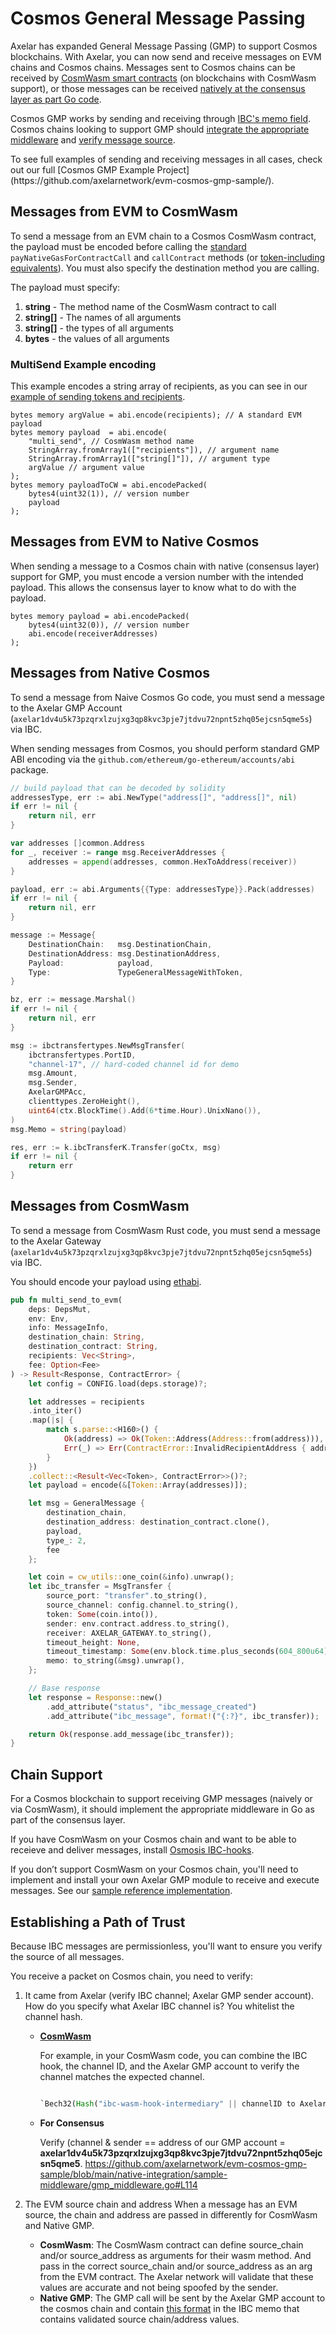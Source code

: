 
# Cosmos General Message Passing

Axelar has expanded General Message Passing (GMP) to support Cosmos blockchains. With Axelar, you can now send and receive messages on EVM chains and Cosmos chains. Messages sent to Cosmos chains can be received by [CosmWasm smart contracts](https://github.com/axelarnetwork/evm-cosmos-gmp-sample/tree/main/cosmwasm-integration/) (on blockchains with CosmWasm support), or those messages can be received [natively at the consensus layer as part Go code](https://github.com/axelarnetwork/evm-cosmos-gmp-sample/tree/main/native-integration).

Cosmos GMP works by sending and receiving through [IBC's memo field](https://medium.com/the-interchain-foundation/moving-beyond-simple-token-transfers-d42b2b1dc29b). Cosmos chains looking to support GMP should [integrate the appropriate middleware](#chain-support) and [verify message source](#establishing-a-path-of-trust).

<Callout emoji="💡">
  To see full examples of sending and receiving messages in all cases, check out
  our full [Cosmos GMP Example
  Project](https://github.com/axelarnetwork/evm-cosmos-gmp-sample/).
</Callout>

## Messages from EVM to CosmWasm

To send a message from an EVM chain to a Cosmos CosmWasm contract, the payload must be encoded before calling the [standard](./gmp-messages) `payNativeGasForContractCall` and `callContract` methods (or [token-including equivalents](./gmp-tokens-with-messages)). You must also specify the destination method you are calling.

The payload must specify:

1. **string** - The method name of the CosmWasm contract to call
1. **string[]** - The names of all arguments
1. **string[]** - the types of all arguments
1. **bytes** - the values of all arguments

### MultiSend Example encoding

This example encodes a string array of recipients, as you can see in our [example of sending tokens and recipients](https://github.com/axelarnetwork/axelar-examples/blob/main/examples/evm/call-contract-with-token/DistributionExecutable.sol).

```solidity
bytes memory argValue = abi.encode(recipients); // A standard EVM payload
bytes memory payload  = abi.encode(
    "multi_send", // CosmWasm method name
    StringArray.fromArray1(["recipients"]), // argument name
    StringArray.fromArray1(["string[]"]), // argument type
    argValue // argument value
);
bytes memory payloadToCW = abi.encodePacked(
    bytes4(uint32(1)), // version number
    payload
);
```

## Messages from EVM to Native Cosmos

When sending a message to a Cosmos chain with native (consensus layer) support for GMP, you must encode a version number with the intended payload. This allows the consensus layer to know what to do with the payload.

```solidity
bytes memory payload = abi.encodePacked(
    bytes4(uint32(0)), // version number
    abi.encode(receiverAddresses)
);
```

## Messages from Native Cosmos

To send a message from Naive Cosmos Go code, you must send a message to the Axelar GMP Account (`axelar1dv4u5k73pzqrxlzujxg3qp8kvc3pje7jtdvu72npnt5zhq05ejcsn5qme5s`) via IBC.

When sending messages from Cosmos, you should perform standard GMP ABI encoding via the `github.com/ethereum/go-ethereum/accounts/abi` package.

```go
// build payload that can be decoded by solidity
addressesType, err := abi.NewType("address[]", "address[]", nil)
if err != nil {
    return nil, err
}

var addresses []common.Address
for _, receiver := range msg.ReceiverAddresses {
    addresses = append(addresses, common.HexToAddress(receiver))
}

payload, err := abi.Arguments{{Type: addressesType}}.Pack(addresses)
if err != nil {
    return nil, err
}

message := Message{
    DestinationChain:   msg.DestinationChain,
    DestinationAddress: msg.DestinationAddress,
    Payload:            payload,
    Type:               TypeGeneralMessageWithToken,
}

bz, err := message.Marshal()
if err != nil {
    return nil, err
}

msg := ibctransfertypes.NewMsgTransfer(
    ibctransfertypes.PortID,
    "channel-17", // hard-coded channel id for demo
    msg.Amount,
    msg.Sender,
    AxelarGMPAcc,
    clienttypes.ZeroHeight(),
    uint64(ctx.BlockTime().Add(6*time.Hour).UnixNano()),
)
msg.Memo = string(payload)

res, err := k.ibcTransferK.Transfer(goCtx, msg)
if err != nil {
    return err
}
```

## Messages from CosmWasm

To send a message from CosmWasm Rust code, you must send a message to the Axelar Gateway (`axelar1dv4u5k73pzqrxlzujxg3qp8kvc3pje7jtdvu72npnt5zhq05ejcsn5qme5s`) via IBC.

You should encode your payload using [ethabi](https://github.com/rust-ethereum/ethabi).

```rust
pub fn multi_send_to_evm(
    deps: DepsMut,
    env: Env,
    info: MessageInfo,
    destination_chain: String,
    destination_contract: String,
    recipients: Vec<String>,
    fee: Option<Fee>
) -> Result<Response, ContractError> {
    let config = CONFIG.load(deps.storage)?;

    let addresses = recipients
    .into_iter()
    .map(|s| {
        match s.parse::<H160>() {
            Ok(address) => Ok(Token::Address(Address::from(address))),
            Err(_) => Err(ContractError::InvalidRecipientAddress { address: s }),
        }
    })
    .collect::<Result<Vec<Token>, ContractError>>()?;
    let payload = encode(&[Token::Array(addresses)]);

    let msg = GeneralMessage {
        destination_chain,
        destination_address: destination_contract.clone(),
        payload,
        type_: 2,
        fee
    };

    let coin = cw_utils::one_coin(&info).unwrap();
    let ibc_transfer = MsgTransfer {
        source_port: "transfer".to_string(),
        source_channel: config.channel.to_string(),
        token: Some(coin.into()),
        sender: env.contract.address.to_string(),
        receiver: AXELAR_GATEWAY.to_string(),
        timeout_height: None,
        timeout_timestamp: Some(env.block.time.plus_seconds(604_800u64).nanos()),
        memo: to_string(&msg).unwrap(),
    };

    // Base response
    let response = Response::new()
        .add_attribute("status", "ibc_message_created")
        .add_attribute("ibc_message", format!("{:?}", ibc_transfer));

    return Ok(response.add_message(ibc_transfer));
}
```

## Chain Support

For a Cosmos blockchain to support receiving GMP messages (naively or via CosmWasm), it should implement the appropriate middleware in Go as part of the consensus layer.

If you have CosmWasm on your Cosmos chain and want to be able to receieve and deliver messages, install [Osmosis IBC-hooks](https://github.com/osmosis-labs/osmosis/tree/main/x/ibc-hooks).

If you don’t support CosmWasm on your Cosmos chain, you'll need to implement and install your own Axelar GMP module to receive and execute messages. See our [sample reference implementation](https://github.com/axelarnetwork/evm-cosmos-gmp-sample/tree/main/native-integration/sample-middleware).

## Establishing a Path of Trust

Because IBC messages are permissionless, you'll want to ensure you verify the source of all messages.

You receive a packet on Cosmos chain, you need to verify:

1. It came from Axelar (verify IBC channel; Axelar GMP sender account).
   How do you specify what Axelar IBC channel is? You whitelist the channel hash.

   - **[CosmWasm](https://github.com/osmosis-labs/osmosis/blob/main/x/ibc-hooks/README.md#cosmwasm-contract-execution-format)**

     For example, in your CosmWasm code, you can combine the IBC hook, the channel ID, and the Axelar GMP account to verify the channel matches the expected channel.

     ```rust

     `Bech32(Hash("ibc-wasm-hook-intermediary" || channelID to Axelar || Axelar GMP account))` assuming the channel is fixed, which is usually true for mainnet

     ```

   - **For Consensus**

     Verify (channel & sender == address of our GMP account = **axelar1dv4u5k73pzqrxlzujxg3qp8kvc3pje7jtdvu72npnt5zhq05ejcsn5qme5**.
     https://github.com/axelarnetwork/evm-cosmos-gmp-sample/blob/main/native-integration/sample-middleware/gmp_middleware.go#L114

1. The EVM source chain and address
   When a message has an EVM source, the chain and address are passed in differently for CosmWasm and Native GMP.
   - **CosmWasm**: The CosmWasm contract can define source_chain and/or source_address as arguments for their wasm method. And pass in the correct source_chain and/or source_address as an arg from the EVM contract. The Axelar network will validate that these values are accurate and not being spoofed by the sender.
   - **Native GMP**: The GMP call will be sent by the Axelar GMP account to the cosmos chain and contain [this format](https://github.com/axelarnetwork/axelar-core/blob/main/x/axelarnet/types/evm_translator.go#L55) in the IBC memo that contains validated source chain/address values.
